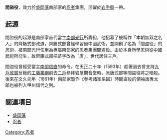 '''間盜役'''，效力於[[盛岡藩|盛岡藩]]南部家的[[忍者|忍者]]集團，活躍於[[岩手縣|岩手縣]]一帶。
== 起源 ==
間盜役的起源是南部家首代當主[[南部光行|南部光行]]所籌組，他招募了被稱作「本朝無双之名人」的齊籐式部政道，齊籐式部曾經學習過中國武術，並開創了名為「間盗役」的忍術，被南部光行任用為專屬南部家的忍者集團間盗役。由於本身所學忍術從中國武術所衍生，故齊籐式部把苗字改為「唐」，世代居住三戶。

間盜役曾經受當主[[南部信直|南部信直]]的命令，在天正二十年（1593年）趁著過去曾支持[[九戶政實|九戶政實]]反叛的[[工藤業綱|工藤業綱]]前去[[二戶|二戶]]參拜岩屋觀音堂時，派唐式部等間盜役將之暗殺。後來在文久元年（1861年）南部家製作《参考諸家系図》時間盜役的領袖唐專太郎也被列入甲州譜代之列。

== 關連項目 ==
*[[盛岡藩|盛岡藩]]
*[[忍者|忍者]]
[[Category:忍者|Category:忍者]]